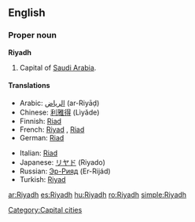 ==English==
{{wikipedia}}
===Proper noun===
'''Riyadh'''

# Capital of [[Saudi Arabia]].

====Translations====
{{trans-top|capital of Saudi Arabia}}
* Arabic: [[الرياض]] (ar-Riyāḍ) {{m}}
* Chinese: [[利雅得]] (Lìyǎde)
* Finnish: [[Riad]]
* French: [[Riyad]] {{m}}, [[Riad]] {{m}}
* German: [[Riad]] {{n}}
{{trans-mid}}
* Italian: [[Riad]] {{f}}
* Japanese: [[リヤド]] (Riyado)
* Russian: [[Эр-Рияд]] (Er-Rijád) {{m}}
* Turkish: [[Riyad]]
{{trans-bottom}}

[[Category:Capital cities]]

[[ar:Riyadh]]
[[es:Riyadh]]
[[hu:Riyadh]]
[[ro:Riyadh]]
[[simple:Riyadh]]